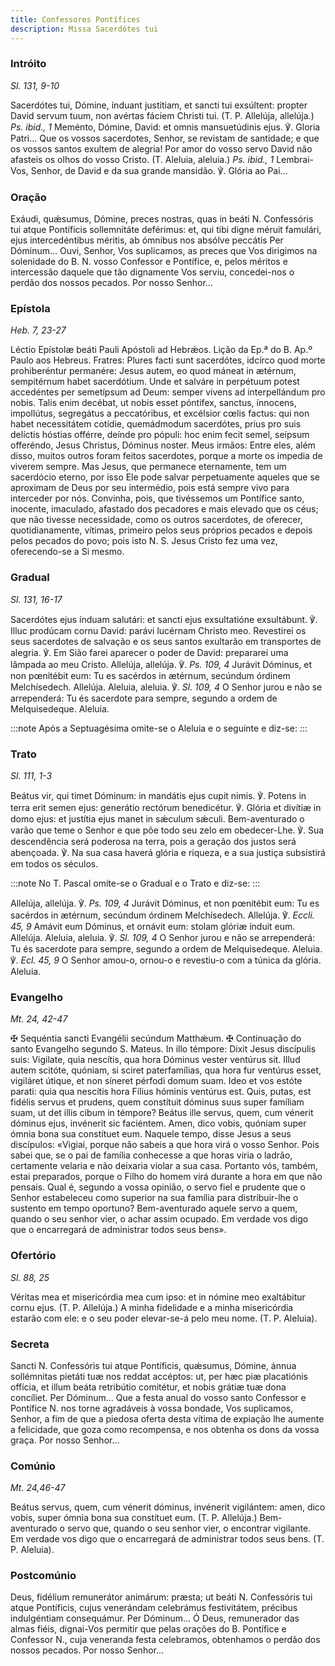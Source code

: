 ```yaml
---
title: Confessores Pontífices
description: Missa Sacerdótes tui
---
```


### Intróito

<em>Sl. 131, 9-10</em>

<div class="side-by-side not-content">
  <span>
    Sacerdótes tui, Dómine, índuant justítiam, et sancti tui exsúltent: propter
    David servum tuum, non avértas fáciem Christi tui. (T. P. Allelúja,
    allelúja.) <em>Ps. ibid., 1</em> Meménto, Dómine, David: et omnis
    mansuetúdinis ejus. ℣. Gloria Patri...
  </span>
  <span>
    Que os vossos sacerdotes, Senhor, se revistam de santidade; e que os vossos
    santos exultem de alegria! Por amor do vosso servo David não afasteis os
    olhos do vosso Cristo. (T. Aleluia, aleluia.) <em>Ps. ibid., 1</em>
    Lembrai-Vos, Senhor, de David e da sua grande mansidão. ℣. Glória ao Pai...
  </span>
</div>

### Oração

<div class="side-by-side not-content">
  <span>
    Exáudi, quǽsumus, Dómine, preces nostras, quas in beáti
    <span class="text-red-500">N.</span> Confessóris tui atque Pontíficis sollemnitáte
    deférimus: et, qui tibi digne méruit famulári, ejus intercedéntibus méritis,
    ab ómnibus nos absólve peccátis Per Dóminum...
  </span>
  <span>
    Ouvi, Senhor, Vos suplicamos, as preces que Vos dirigimos na solenidade do
    B. <span class="text-red-500">N.</span> vosso Confessor e Pontífice, e,
    pelos méritos e intercessão daquele que tão dignamente Vos serviu,
    concedei-nos o perdão dos nossos pecados. Por nosso Senhor...
  </span>
</div>

### Epístola

<em>Heb. 7, 23-27</em>

<div class="side-by-side not-content">
  <span>Léctio Epístolæ beáti Pauli Apóstoli ad Hebrǽos.</span>
  <span>Lição da Ep.ª do B. Ap.º Paulo aos Hebreus.</span>
  <span>
    Fratres: Plures facti sunt sacerdótes, idcírco quod morte prohiberéntur
    permanére: Jesus autem, eo quod máneat in ætérnum, sempitérnum habet
    sacerdótium. Unde et salváre in perpétuum potest accedéntes per semetípsum
    ad Deum: semper vivens ad interpellándum pro nobis. Talis enim decébat, ut
    nobis esset póntifex, sanctus, ínnocens, impollútus, segregátus a
    peccatóribus, et excélsior cœlis factus: qui non habet necessitátem cotídie,
    quemádmodum sacerdótes, prius pro suis delíctis hóstias offérre, deínde pro
    pópuli: hoc enim fecit semel, seípsum offeréndo, Jesus Christus, Dóminus
    noster.
  </span>
  <span>
    Meus irmãos: Entre eles, além disso, muitos outros foram feitos sacerdotes,
    porque a morte os impedia de viverem sempre. Mas Jesus, que permanece
    eternamente, tem um sacerdócio eterno, por isso Ele pode salvar
    perpetuamente aqueles que se aproximam de Deus por seu intermédio, pois está
    sempre vivo para interceder por nós. Convinha, pois, que tivéssemos um
    Pontífice santo, inocente, imaculado, afastado dos pecadores e mais elevado
    que os céus; que não tivesse necessidade, como os outros sacerdotes, de
    oferecer, quotidianamente, vítimas, primeiro pelos seus próprios pecados e
    depois pelos pecados do povo; pois isto N. S. Jesus Cristo fez uma vez,
    oferecendo-se a Si mesmo.
  </span>
</div>

### Gradual

<em>Sl. 131, 16-17</em>

<div class="side-by-side not-content">
  <span>
    Sacerdótes ejus índuam salutári: et sancti ejus exsultatióne exsultábunt. ℣.
    Illuc prodúcam cornu David: parávi lucérnam Christo meo.
  </span>
  <span>
    Revestirei os seus sacerdotes de salvação e os seus santos exultarão em
    transportes de alegria. ℣. Em Sião farei aparecer o poder de David:
    prepararei uma lâmpada ao meu Cristo.
  </span>
  <span>
    Allelúja, allelúja. ℣. <em>Ps. 109, 4</em> Jurávit Dóminus, et non pœnitébit
    eum: Tu es sacérdos in ætérnum, secúndum órdinem Melchísedech. Allelúja.
  </span>
  <span>
    Aleluia, aleluia. ℣. <em>Sl. 109, 4</em> O Senhor jurou e não se
    arrependerá: Tu és sacerdote para sempre, segundo a ordem de Melquisedeque.
    Aleluia.
  </span>
</div>

:::note
Após a Septuagésima omite-se o Aleluia e o seguinte e diz-se:
:::

### Trato

<em>Sl. 111, 1-3</em>

<div class="side-by-side not-content">
  <span>
    Beátus vir, qui timet Dóminum: in mandátis ejus cupit nimis. ℣. Potens in
    terra erit semen ejus: generátio rectórum benedicétur. ℣. Glória et divítiæ
    in domo ejus: et justítia ejus manet in sǽculum sǽculi.
  </span>
  <span>
    Bem-aventurado o varão que teme o Senhor e que põe todo seu zelo em
    obedecer-Lhe. ℣. Sua descendência será poderosa na terra, pois a geração dos
    justos será abençoada. ℣. Na sua casa haverá glória e riqueza, e a sua
    justiça subsistirá em todos os séculos.
  </span>
</div>

:::note
No T. Pascal omite-se o Gradual e o Trato e diz-se:
:::

<div class="side-by-side not-content">
  <span>
    Allelúja, allelúja. ℣. <em>Ps. 109, 4</em> Jurávit Dóminus, et non pœnitébit
    eum: Tu es sacérdos in ætérnum, secúndum órdinem Melchísedech. Allelúja. ℣.
    <em>Eccli. 45, 9</em> Amávit eum Dóminus, et ornávit eum: stolam glóriæ índuit
    eum. Allelúja.
  </span>
  <span>
    Aleluia, aleluia. ℣. <em>Sl. 109, 4</em> O Senhor jurou e não se
    arrependerá: Tu és sacerdote para sempre, segundo a ordem de Melquisedeque.
    Aleluia. ℣.
    <em>Ecl. 45, 9</em> O Senhor amou-o, ornou-o e revestiu-o com a túnica da glória.
    Aleluia.
  </span>
</div>

### Evangelho

<em>Mt. 24, 42-47</em>

<div class="side-by-side not-content">
  <span>
    <span class="cross text-red-500">✠</span> Sequéntia sancti Evangélii
    secúndum Matthǽum.
  </span>
  <span>
    <span class="cross text-red-500">✠</span> Continuação do santo Evangelho
    segundo S. Mateus.
  </span>
  <span>
    In illo témpore: Dixit Jesus discípulis suis: Vigilate, quia nescítis, qua
    hora Dóminus vester ventúrus sit. Illud autem scitóte, quóniam, si sciret
    paterfamílias, qua hora fur ventúrus esset, vigiláret útique, et non síneret
    pérfodi domum suam. Ideo et vos estóte parati: quia qua nescítis hora Fílius
    hóminis ventúrus est. Quis, putas, est fidélis servus et prudens, quem
    constítuit dóminus suus super famíliam suam, ut det illis cibum in témpore?
    Beátus ille servus, quem, cum vénerit dóminus ejus, invénerit sic faciéntem.
    Amen, dico vobis, quóniam super ómnia bona sua constítuet eum.
  </span>
  <span>
    Naquele tempo, disse Jesus a seus discípulos: «Vigiai, porque não sabeis a
    que hora virá o vosso Senhor. Pois sabei que, se o pai de família conhecesse
    a que horas viria o ladrão, certamente velaria e não deixaria violar a sua
    casa. Portanto vós, também, estai preparados, porque o Filho do homem virá
    durante a hora em que não pensais. Qual é, segundo a vossa opinião, o servo
    fiel e prudente que o Senhor estabeleceu como superior na sua família para
    distribuir-lhe o sustento em tempo oportuno? Bem-aventurado aquele servo a
    quem, quando o seu senhor vier, o achar assim ocupado. Em verdade vos digo
    que o encarregará de administrar todos seus bens».
  </span>
</div>

### Ofertório

<em>Sl. 88, 25</em>

<div class="side-by-side not-content">
  <span>
    Véritas mea et misericórdia mea cum ipso: et in nómine meo exaltábitur cornu
    ejus. (T. P. Allelúja.)
  </span>
  <span>
    A minha fidelidade e a minha misericórdia estarão com ele: e o seu poder
    elevar-se-á pelo meu nome. (T. P. Aleluia).
  </span>
</div>

### Secreta

<div class="side-by-side not-content">
  <span>
    Sancti <span class="text-red-500">N.</span> Confessóris tui atque
    Pontíficis, quǽsumus, Dómine, ánnua sollémnitas pietáti tuæ nos reddat
    accéptos: ut, per hæc piæ placatiónis offícia, et illum beáta retribútio
    comitétur, et nobis grátiæ tuæ dona concíliet. Per Dóminum...
  </span>
  <span>
    Que a festa anual do vosso santo Confessor e Pontífice
    <span class="text-red-500">N.</span> nos torne agradáveis à vossa bondade, Vos
    suplicamos, Senhor, a fim de que a piedosa oferta desta vítima de expiação lhe
    aumente a felicidade, que goza como recompensa, e nos obtenha os dons da vossa
    graça. Por nosso Senhor...
  </span>
</div>

### Comúnio

<em>Mt. 24,46-47</em>

<div class="side-by-side not-content">
  <span>
    Beátus servus, quem, cum vénerit dóminus, invénerit vigilántem: amen, dico
    vobis, super ómnia bona sua constítuet eum. (T. P. Allelúja.)
  </span>
  <span>
    Bem-aventurado o servo que, quando o seu senhor vier, o encontrar vigilante.
    Em verdade vos digo que o encarregará de administrar todos seus bens. (T. P.
    Aleluia).
  </span>
</div>

### Postcomúnio

<div class="side-by-side not-content">
  <span>
    Deus, fidélium remunerátor animárum: præsta; ut beáti
    <span class="text-red-500">N.</span> Confessóris tui atque Pontíficis, cujus
    venerándam celebrámus festivitátem, précibus indulgéntiam consequámur. Per Dóminum...
  </span>
  <span>
    Ó Deus, remunerador das almas fiéis, dignai-Vos permitir que pelas orações
    do B. Pontífice e Confessor <span class="text-red-500">N.</span>, cuja
    veneranda festa celebramos, obtenhamos o perdão dos nossos pecados. Por
    nosso Senhor...
  </span>
</div>
